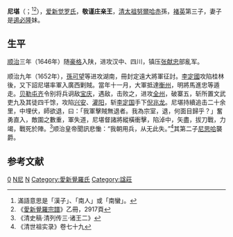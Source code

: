 {{Manchu name|[[爱新觉罗氏|爱新觉罗]]}}
'''尼堪'''（{{lang-mnc|ᠨᡳᡴᠠᠨ|z=Nikan}}；<ref>滿語意思是「漢子」、「南人」或「南蠻」。</ref>{{bd|1610年|7月1日|1652年|12月23日}}<ref>《[[愛新覺羅宗譜|愛新覺羅宗譜]]》乙冊，2917頁</ref>），[[爱新觉罗氏|爱新觉罗氏]]，'''敬谨庄亲王'''，[[清太祖|清太祖]][[努爾哈赤|努爾哈赤]]孫，[[褚英|褚英]]第三子，妻子是[[遏必隆|遏必隆]]妹。

== 生平 ==
[[顺治|顺治]]三年（1646年）随[[豪格|豪格]]入陕，进攻汉中、四川，镇压[[张献忠|张献忠]]部亂军。

顺治九年（1652年），[[孫可望|孫可望]]等进攻湖南，冊封定遠大將軍征討。[[李定國|李定國]]攻陷桂林後，又下詔尼堪率軍入廣西剿賊。當年十一月，大軍抵達[[衡州|衡州]]，明將馬進忠等遁走。[[贝勒|贝勒]][[屯齐|屯齐]]令别将兵诇敌[[寶慶府|宝庆]]，遇敌，击败之，进攻[[全州府_(明朝)|全州]]，破寨五，斩所置文武吏九及其徒四千馀，攻陷[[兴安县|兴安]]、[[灌阳|灌阳]]，斩[[李定国|李定国]]手下[[倪兆龙|倪兆龙]]。尼堪持續追击二十余里，中埋伏，師欲退，曰：「我軍擊賊無退者。我為宗室，退，何面目歸乎？」奮勇直入，敵圍之數重，軍失道，尼堪督諸將縱橫衝擊，陷淖中，矢盡，拔刀戰，力竭，戰死於陣。<ref>《清史稿·清列传三·诸王二》</ref>顺治皇帝聞訊悲慟：“我朝用兵，从无此失。”<ref>《清世祖实录》卷七十九</ref>其第二子[[尼思哈|尼思哈]]襲爵。

==参考文献==  
<references/>

{{start box}}
{{s-hou|敬谨亲王世系|1610年|7月1日|1652年|12月23日|清太祖世系}}
{{s-roy}}
{{s-new|新封爵}}
{{s-title|[[敬谨親王|敬谨親王]]|任職期間：1646年－1652年}}
{{s-after|二子敬谨悼親王[[尼思哈|尼思哈]]}}
{{end box}}

[[Category:清朝宗室亲王|0]]
[[Category:清朝大将军|N尼]]
[[Category:清军战争身亡者|N]]
[[Category:愛新覺羅氏|Category:愛新覺羅氏]]
[[Category:諡莊|Category:諡莊]]